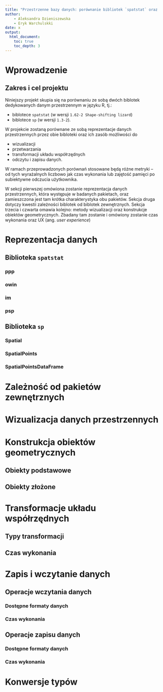 ```yaml
---
title: "Przestrzenne bazy danych: porównanie bibliotek `spatstat` oraz `sp`"
author: 
    - Aleksandra Dzieniszewska
    - Eryk Warchulskki
date: x
output:
  html_document:
    toc: true
    toc_depth: 3
---
```



# Wprowadzenie 
## Zakres i cel projektu


Niniejszy projekt skupia się na porównaniu ze sobą dwóch biblotek dedykowanych danym przestrzennym w języku R, tj.:

* biblotece `spatstat` (w wersji `1.62-2 Shape-shifting lizard`)
* biblotece `sp` (w wersji `1.3-2`).


W projekcie zostaną porównane ze sobą reprezentacje danych przestrzennych przez obie bibloteki oraz ich zasób możliwości do

- wizualizacji
- przetwarzania
- transformacji układu współrzędnych 
- odczytu i zapisu danych.

W ramach przeprowadzonych porównań stosowane będą różne metryki -- od tych wyrażalnych liczbowo jak czas wykonania lub zajętość pamięci po subiektywne odczucia użytkownika. 


W sekcji pierwszej omówiona zostanie reprezentacja danych przestrzennych, która występuje w badanych pakietach, oraz zamieszczona jest tam krótka charakterystyka obu pakietów. Sekcja druga dotyczy kwestii zależności biblotek od biblotek zewnętrznych. Sekcja trzecia i czwarta omawia kolejno: metody wizualizacji oraz konstrukcje obiektów geometrycznych. Zbadany tam zostanie i omówiony zostanie czas wykonania oraz UX (ang. _user experience_) 


# Reprezentacja danych 
## Biblioteka `spatstat`
### ppp
### owin
### im
### psp 
## Biblioteka `sp`
### Spatial
### SpatialPoints
### SpatialPointsDataFrame
# Zależność od pakietów zewnętrznych
# Wizualizacja danych przestrzennych
# Konstrukcja obiektów geometrycznych
## Obiekty podstawowe
## Obiekty złożone
# Transformacje układu współrzędnych
## Typy transformacji
## Czas wykonania
# Zapis i wczytanie danych
## Operacje wczytania danych
### Dostępne formaty danych
### Czas wykonania 
## Operacje zapisu danych
### Dostępne formaty danych
### Czas wykonania 
# Konwersje typów
